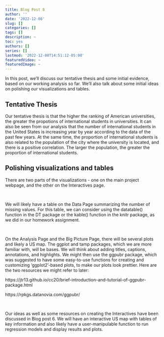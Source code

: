 ```yaml
---
title: Blog Post 8
author: ''
date: '2022-12-08'
slug: []
categories: []
tags: []
description: ~
toc: yes
authors: []
series: []
lastmod: '2022-12-08T14:51:12-05:00'
featuredVideo: ~
featuredImage: ~
---
```


In this post, we'll discuss our tentative thesis and some initial evidence, based on our working analysis so far. We'll also talk about some initial ideas on polishing our visualizations and tables.


## Tentative Thesis

Our tentative thesis is that the higher the ranking of American universities, the greater the propotions of international students in universities. It can also be seen from our analysis that the number of international students in the United States is increasing year by year according to the data of the past few years. At the same time, the proportion of international students is also related to the population of the city where the university is located, and there is a positive correlation. The larger the population, the greater the proportion of international students.

## Polishing visualizations and tables

There are two parts of the visualizations - one on the main project webpage, and the other on the Interactives page.  

<br/>

We will likely have a table on the Data Page summarizing the number of missing values. For this table, we can consider using the datatable() function in the DT package or the kable() function in the knitr package, as we did in our homework assignment.   

<br/>

On the Analysis Page and the Big Picture Page, there will be several plots and likely a US map. The ggplot and tamp packages, which we are more familiar with, will be bases. We will think about adding titles, captions, annotations, and highlights. We might then use the ggpubr package, which was suggested to have some easy-to-use functions for creating and customizing ‘ggplot2'-based plots, to make our plots look prettier. Here are the two resources we might refer to later:  

https://jtr13.github.io/cc20/brief-introduction-and-tutorial-of-ggpubr-package.html  

https://rpkgs.datanovia.com/ggpubr/  

<br/>

Our ideas as well as some resources on creating the Interactives have been discussed in Blog post 6. We will have an interactive US map with tables of key information and also likely have a user-manipulable function to run regression models and display results and plots. 





